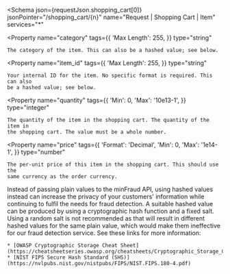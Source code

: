 
<Schema
  json={requestJson.shopping_cart[0]}
  jsonPointer="/shopping_cart/{n}"
  name="Request | Shopping Cart | Item"
  services="*"
>
  <Property
    name="category"
    tags={{
      'Max Length': 255,
    }}
    type="string"
  >
    The category of the item. This can also be a hashed value; see below.
  </Property>

  <Property
    name="item_id"
    tags={{
      'Max Length': 255,
    }}
    type="string"
  >
    Your internal ID for the item. No specific format is required. This can also
    be a hashed value; see below.
  </Property>

  <Property
    name="quantity"
    tags={{
      'Min': 0,
      'Max': '10e13-1',
    }}
    type="integer"
  >
    The quantity of the item in the shopping cart. The quantity of the item in
    the shopping cart. The value must be a whole number.
  </Property>

  <Property
    name="price"
    tags={{
      'Format': 'Decimal',
      'Min': 0,
      'Max': '1e14-1',
    }}
    type="number"
  >
    The per-unit price of this item in the shopping cart. This should use the
    same currency as the order currency.
  </Property>

  <Footnote>
    Instead of passing plain values to the minFraud API, using hashed values
    instead can increase the privacy of your customers' information while
    continuing to fulfil the needs for fraud detection. A suitable hashed value
    can be produced by using a cryptographic hash function and a fixed salt. Using
    a random salt is not recommended as that will result in different hashed
    values for the same plain value, which would make them ineffective for our
    fraud detection service. See these links for more information:

    * [OWASP Cryptographic Storage Cheat Sheet](https://cheatsheetseries.owasp.org/cheatsheets/Cryptographic_Storage_Cheat_Sheet.html)
    * [NIST FIPS Secure Hash Standard (SHS)](https://nvlpubs.nist.gov/nistpubs/FIPS/NIST.FIPS.180-4.pdf)
  </Footnote>
</Schema>
